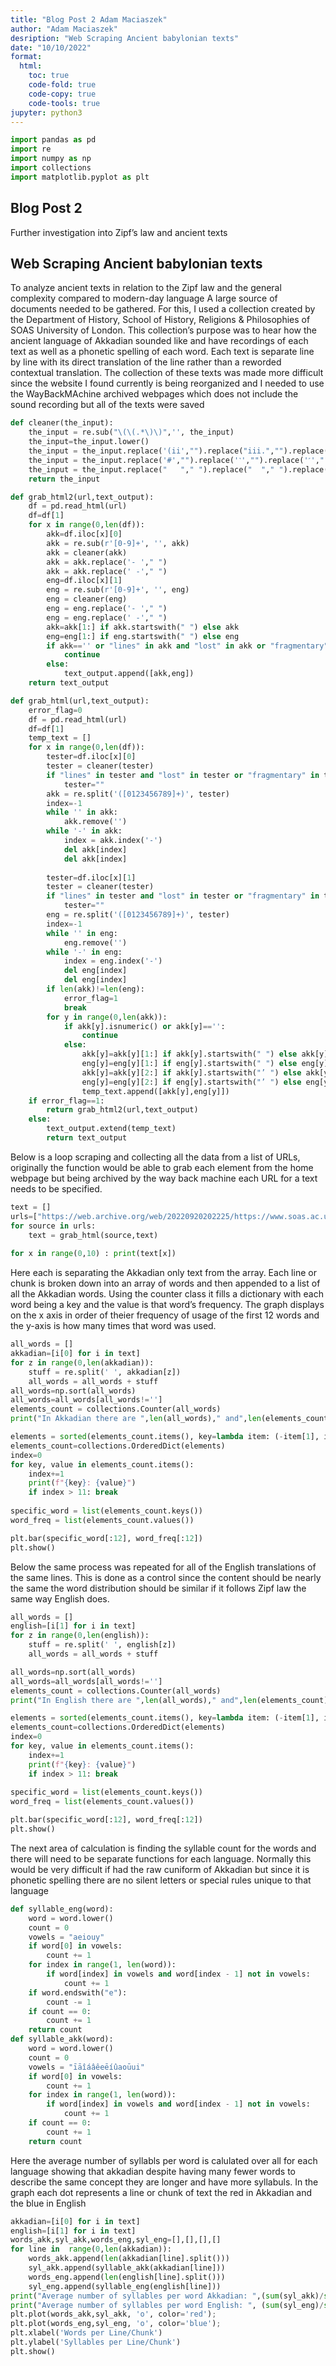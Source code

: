 ---
title: "Blog Post 2 Adam Maciaszek"
author: "Adam Maciaszek"
desription: "Web Scraping Ancient babylonian texts"
date: "10/10/2022"
format:
  html:
    toc: true
    code-fold: true
    code-copy: true
    code-tools: true
jupyter: python3
---

```{python}
import pandas as pd
import re
import numpy as np
import collections
import matplotlib.pyplot as plt
```

## Blog Post 2
Further investigation into Zipf's law and ancient texts

## Web Scraping Ancient babylonian texts
To analyze ancient texts in relation to the Zipf law and the general complexity compared to modern-day language A large source of documents needed to be gathered. For this, I used a collection created by the Department of History, School of History, Religions & Philosophies of SOAS University of London. This collection's purpose was to hear how the ancient language of Akkadian sounded like and have recordings of each text as well as a phonetic spelling of each word. Each text is separate line by line with its direct translation of the line rather than a reworded contextual translation. The collection of these texts was made more difficult since the website I found currently is being reorganized and I needed to use the WayBackMAchine archived webpages which does not include the sound recording but all of the texts were saved

```{python}
def cleaner(the_input):
    the_input = re.sub("\(\(.*\)\)",'', the_input)
    the_input=the_input.lower()
    the_input = the_input.replace('(ii',"").replace("iii.","").replace("ii.","").replace("i ii ","").replace("i i ","").replace("i iii ","")
    the_input = the_input.replace('#',"").replace('˺',"").replace('˹',"").replace(':',"").replace('<',"").replace('>',"").replace('*',"").replace('\xa0',"").replace('|',"").replace('/',"").replace('–',"").replace('“',"").replace('”',"").replace("[","").replace("]","").replace("(","").replace(")","").replace("’","").replace(".","").replace("…","").replace(":","").replace("!","").replace("?","")
    the_input = the_input.replace("   "," ").replace("  "," ").replace(",","").replace(";","").replace('"',"")
    return the_input

def grab_html2(url,text_output):
    df = pd.read_html(url)
    df=df[1]
    for x in range(0,len(df)):
        akk=df.iloc[x][0]
        akk = re.sub(r'[0-9]+', '', akk)
        akk = cleaner(akk)
        akk = akk.replace('- '," ")
        akk = akk.replace(' -'," ")
        eng=df.iloc[x][1]
        eng = re.sub(r'[0-9]+', '', eng)
        eng = cleaner(eng)
        eng = eng.replace('- '," ")
        eng = eng.replace(' -'," ")
        akk=akk[1:] if akk.startswith(" ") else akk
        eng=eng[1:] if eng.startswith(" ") else eng
        if akk=='' or "lines" in akk and "lost" in akk or "fragmentary" in akk:
            continue
        else:
            text_output.append([akk,eng])
    return text_output

def grab_html(url,text_output):
    error_flag=0
    df = pd.read_html(url)
    df=df[1]
    temp_text = []
    for x in range(0,len(df)):
        tester=df.iloc[x][0]
        tester = cleaner(tester)
        if "lines" in tester and "lost" in tester or "fragmentary" in tester:
            tester=""
        akk = re.split('([0123456789]+)', tester)
        index=-1
        while '' in akk:
            akk.remove('')
        while '-' in akk:
            index = akk.index('-')
            del akk[index]
            del akk[index]
            
        tester=df.iloc[x][1]
        tester = cleaner(tester)
        if "lines" in tester and "lost" in tester or "fragmentary" in tester:
            tester=""
        eng = re.split('([0123456789]+)', tester)
        index=-1
        while '' in eng:
            eng.remove('')
        while '-' in eng:
            index = eng.index('-')
            del eng[index]
            del eng[index]
        if len(akk)!=len(eng):
            error_flag=1
            break
        for y in range(0,len(akk)):
            if akk[y].isnumeric() or akk[y]=='':
                continue
            else:
                akk[y]=akk[y][1:] if akk[y].startswith(" ") else akk[y]
                eng[y]=eng[y][1:] if eng[y].startswith(" ") else eng[y]
                akk[y]=akk[y][2:] if akk[y].startswith("’ ") else akk[y]
                eng[y]=eng[y][2:] if eng[y].startswith("’ ") else eng[y]
                temp_text.append([akk[y],eng[y]])
    if error_flag==1:
        return grab_html2(url,text_output)
    else:
        text_output.extend(temp_text)
        return text_output
```
Below is a loop scraping and collecting all the data from a list of URLs, originally the function would be able to grab each element from the home webpage but being archived by the way back machine each URL for a text needs to be specified.


```{python}
text = []
urls=["https://web.archive.org/web/20220920202225/https://www.soas.ac.uk/baplar/recordings/ammi-ditnas-hymn-to-itar-read-by-k-hecker.html","https://web.archive.org/web/20220920202226/https://www.soas.ac.uk/baplar/recordings/the-codex-hammurabi-prologue-i1-49-read-by-albert-naccache.html","https://web.archive.org/web/20220920202223/https://www.soas.ac.uk/baplar/recordings/the-codex-hammurapi-epilogue-xlix-18-28-and-53-80-read-by-aage-westenholz.html","https://web.archive.org/web/20220920202227/https://www.soas.ac.uk/baplar/recordings/the-epic-of-gilgame-old-babylonian-version-tablet-ii-lines-85-111-read-by-michael-streck.html","https://web.archive.org/web/20220920202232/https://www.soas.ac.uk/baplar/recordings/the-epic-of-gilgame-old-babylonian-version-tablet-ii-lines-1-61-read-by-jacob-klein.html","https://web.archive.org/web/20220920202229/https://www.soas.ac.uk/baplar/recordings/gilgamesh-x-huehnergard.html","https://web.archive.org/web/20220920202226/https://www.soas.ac.uk/baplar/recordings/the-epic-of-gilgamesh-old-babylonian-version-bmvat-lines-ii0-iii14-read-by-martin-west.html","https://web.archive.org/web/20220920202232/https://www.soas.ac.uk/baplar/recordings/the-epic-of-anz-old-babylonian-version-from-susa-tablet-ii-lines-1-83-read-by-claus-wilcke.html","https://web.archive.org/web/20220920202229/https://www.soas.ac.uk/baplar/recordings/atramass-ob-version-from-sippir-tablet-i-lines-i1-iii16-read-by-claus-wilcke.html","https://web.archive.org/web/20220920202231/https://www.soas.ac.uk/baplar/recordings/diviners-prayer-to-the-gods-of-the-night-read-by-michael-streck.html","https://web.archive.org/web/20220920202228/https://www.soas.ac.uk/baplar/recordings/incantation-for-dog-bite-read-by-michael-streck.html","https://web.archive.org/web/20220920202223/https://www.soas.ac.uk/baplar/recordings/letter-of-marduk-nir-to-ruttum-abb-iii-15-read-by-wilfred-van-soldt.html","https://web.archive.org/web/20220920202225/https://www.soas.ac.uk/baplar/recordings/letter-of-kurkurtum-to-erb-sn-abb-xii-89-read-by-wilfred-van-soldt.html","https://web.archive.org/web/20220920202230/https://www.soas.ac.uk/baplar/recordings/ob-letter-iddin-sin.html","https://web.archive.org/web/20220920202225/https://www.soas.ac.uk/baplar/recordings/the-epic-of-gilgame-standard-version-tablet-xi-lines-1-163-read-by-karl-hecker.html","https://web.archive.org/web/20220920202224/https://www.soas.ac.uk/baplar/recordings/the-poem-of-the-righteous-sufferer-ludlul-bl-nmeqi-tablet-ii-lines-1-26-and-56-82-read-by-brigitte-groneberg.html","https://web.archive.org/web/20220920202229/https://www.soas.ac.uk/baplar/recordings/the-poem-of-the-righteous-sufferer-ludlul-bl-nmeqi-tablet-ii-lines-1-55-read-by-margaret-jaques-cavigneaux.html","https://web.archive.org/web/20220920202231/https://www.soas.ac.uk/baplar/recordings/itars-descent-to-the-netherworld-lines-1-125-read-by-martin-west.html","https://web.archive.org/web/20220920202231/https://www.soas.ac.uk/baplar/recordings/the-ama-hymn-lines-15-52-read-by-martin-west.html"]
for source in urls:
    text = grab_html(source,text)
        
for x in range(0,10) : print(text[x])
```
Here each is separating the Akkadian only text from the array. Each line or chunk is broken down into an array of words and then appended to a list of all the Akkadian words. Using the counter class it fills a dictionary with each word being a key and the value is that word's frequency. The graph displays on the x axis in order of theier frequency of usage of the first 12 words and the y-axis is how many times that word was used.


```{python}
all_words = []
akkadian=[i[0] for i in text]
for z in range(0,len(akkadian)):
    stuff = re.split(' ', akkadian[z])
    all_words = all_words + stuff
all_words=np.sort(all_words)
all_words=all_words[all_words!='']
elements_count = collections.Counter(all_words)
print("In Akkadian there are ",len(all_words)," and",len(elements_count),"of which are unique")

elements = sorted(elements_count.items(), key=lambda item: (-item[1], item[0]))
elements_count=collections.OrderedDict(elements)
index=0
for key, value in elements_count.items():
    index+=1
    print(f"{key}: {value}")
    if index > 11: break
        
specific_word = list(elements_count.keys())
word_freq = list(elements_count.values())

plt.bar(specific_word[:12], word_freq[:12])
plt.show()
```
Below the same process was repeated for all of the English translations of the same lines. This is done as a control since the content should be nearly the same the word distribution should be similar if it follows Zipf law the same way English does.


```{python}
all_words = []
english=[i[1] for i in text]
for z in range(0,len(english)):
    stuff = re.split(' ', english[z])
    all_words = all_words + stuff

all_words=np.sort(all_words)
all_words=all_words[all_words!='']
elements_count = collections.Counter(all_words)
print("In English there are ",len(all_words)," and",len(elements_count),"of which are unique")

elements = sorted(elements_count.items(), key=lambda item: (-item[1], item[0]))
elements_count=collections.OrderedDict(elements)
index=0
for key, value in elements_count.items():
    index+=1
    print(f"{key}: {value}")
    if index > 11: break
        
specific_word = list(elements_count.keys())
word_freq = list(elements_count.values())

plt.bar(specific_word[:12], word_freq[:12])
plt.show()
```

The next area of calculation is finding the syllable count for the words and there will need to be separate functions for each language. Normally this would be very difficult if had the raw cuniform of Akkadian but since it is phonetic spelling there are no silent letters or special rules unique to that language

```{python}
def syllable_eng(word):
    word = word.lower()
    count = 0
    vowels = "aeiouy"
    if word[0] in vowels:
        count += 1
    for index in range(1, len(word)):
        if word[index] in vowels and word[index - 1] not in vowels:
            count += 1
    if word.endswith("e"):
        count -= 1
    if count == 0:
        count += 1
    return count
def syllable_akk(word):
    word = word.lower()
    count = 0
    vowels = "īāîáâêeēíûaoūui"
    if word[0] in vowels:
        count += 1
    for index in range(1, len(word)):
        if word[index] in vowels and word[index - 1] not in vowels:
            count += 1
    if count == 0:
        count += 1
    return count
```

Here the average number of syllabls per word is calulated over all for each language showing that akkadian despite having many fewer words to describe the same concept they are longer and have more syllabuls. In the graph each dot represents a line or chunk of text the red in Akkadian and the blue in English

```{python}
akkadian=[i[0] for i in text]
english=[i[1] for i in text]
words_akk,syl_akk,words_eng,syl_eng=[],[],[],[]
for line in  range(0,len(akkadian)):
    words_akk.append(len(akkadian[line].split()))
    syl_akk.append(syllable_akk(akkadian[line]))
    words_eng.append(len(english[line].split()))
    syl_eng.append(syllable_eng(english[line]))
print("Average number of syllables per word Akkadian: ",(sum(syl_akk)/sum(words_akk)))
print("Average number of syllables per word English: ", (sum(syl_eng)/sum(words_eng)))
plt.plot(words_akk,syl_akk, 'o', color='red');
plt.plot(words_eng,syl_eng, 'o', color='blue');
plt.xlabel('Words per Line/Chunk')
plt.ylabel('Syllables per Line/Chunk')
plt.show()
```

